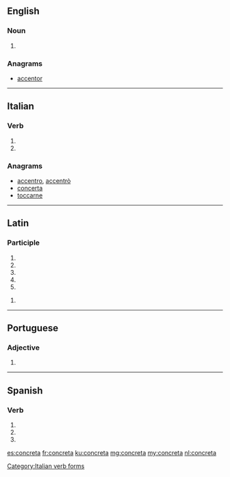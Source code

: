 ==English==

===Noun===
{{head|en}}

# {{plural of|concretum}}

===Anagrams===
* [[accentor#English|accentor]]

----

==Italian==

===Verb===
{{head|it}}

# {{conjugation of|concretare||3|s|pres|ind|lang=it}}
# {{conjugation of|concretare||2|s|imp|lang=it}}

===Anagrams===
* [[accentro#Italian|accentro]], [[accentrò#Italian|accentrò]]
* [[concerta#Italian|concerta]]
* [[toccarne#Italian|toccarne]]

[[Category:Italian verb forms]]

----

==Latin==

===Participle===
{{la-part-form|concrēta}}

# {{inflection of|concrētus||nom|f|s|lang=la}}
# {{inflection of|concrētus||nom|n|p|lang=la}}
# {{inflection of|concrētus||acc|n|p|lang=la}}
# {{inflection of|concrētus||voc|f|s|lang=la}}
# {{inflection of|concrētus||voc|n|p|lang=la}}

{{la-part-form|concrētā}}

# {{inflection of|concrētus||abl|f|s|lang=la}}

----

==Portuguese==

===Adjective===
{{head|pt|adjective form}} {{f}}

# {{feminine of|concreto|lang=pt}}

----

==Spanish==

===Verb===
{{es-verb-form|concretar}}

# {{es-verb form of|ending=ar|mood=imperative|sense=affirmative|pers=2|formal=no|number=singular|concretar}}
# {{es-verb form of|ending=ar|mood=indicative|tense=present|pers=2|formal=yes|number=singular|concretar}}
# {{es-verb form of|ending=ar|mood=indicative|tense=present|pers=3|number=singular|concretar}}

[[es:concreta]]
[[fr:concreta]]
[[ku:concreta]]
[[mg:concreta]]
[[my:concreta]]
[[nl:concreta]]
